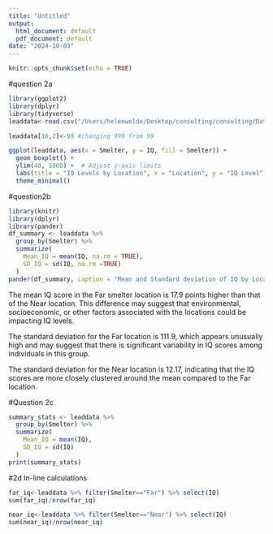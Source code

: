 ```yaml
---
title: "Untitled"
output:
  html_document: default
  pdf_document: default
date: "2024-10-03"
---
```


```r
knitr::opts_chunk$set(echo = TRUE)
```

#question 2a
```r
library(ggplot2)
library(dplyr)
library(tidyverse)
leaddata<-read.csv("/Users/helenwolde/Desktop/consulting/consulting/DataRaw/lead-iq-01.csv")

leaddata[10,2]<-99 #changing 999 from 99

ggplot(leaddata, aes(x = Smelter, y = IQ, fill = Smelter)) +
  geom_boxplot() +
  ylim(40, 1000) +  # Adjust y-axis limits
  labs(title = "IQ Levels by Location", x = "Location", y = "IQ Level") +
  theme_minimal()


```

#question2b
```r
library(knitr)
library(dplyr)
library(pander)
df_summary <- leaddata %>%
  group_by(Smelter) %>%
  summarize(
    Mean_IQ = mean(IQ, na.rm = TRUE),
    SD_IQ = sd(IQ, na.rm =TRUE)
  )
pander(df_summary, caption = "Mean and Standard deviation of IQ by Location")
```

The mean IQ score in the Far smelter location is 17.9 points higher than that of the Near location. This difference may suggest that environmental, socioeconomic, or other factors associated with the locations could be impacting IQ levels.

The standard deviation for the Far location is 111.9, which appears unusually high and may suggest that there is significant variability in IQ scores among individuals in this group.

The standard deviation for the Near location is 12.17, indicating that the IQ scores are more closely clustered around the mean compared to the Far location.

#Question 2c
```r
summary_stats <- leaddata %>%
  group_by(Smelter) %>%
  summarize(
    Mean_IQ = mean(IQ),
    SD_IQ = sd(IQ)
  )
print(summary_stats)
```

#2d In-line calculations
```r
far_iq<-leaddata %>% filter(Smelter=="Far") %>% select(IQ)
sum(far_iq)/nrow(far_iq)

near_iq<-leaddata %>% filter(Smelter=="Near") %>% select(IQ)
sum(near_iq)/nrow(near_iq)

```



